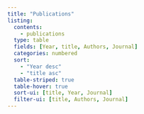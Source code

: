 ```yaml
---
title: "Publications"
listing:
  contents:
    - publications
  type: table
  fields: [Year, title, Authors, Journal]
  categories: numbered
  sort:
    - "Year desc"
    - "title asc"
  table-striped: true
  table-hover: true
  sort-ui: [title, Year, Journal]
  filter-ui: [title, Authors, Journal]
---
```



